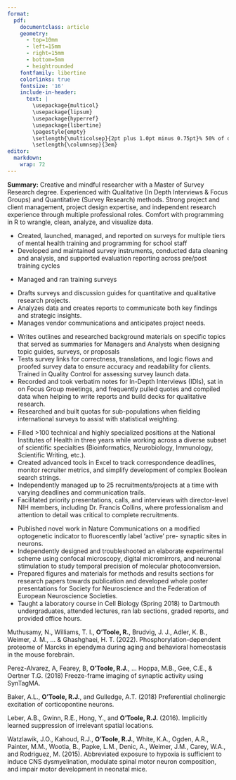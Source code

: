 ```yaml
---
format: 
  pdf: 
    documentclass: article
    geometry:
      - top=10mm
      - left=15mm
      - right=15mm
      - bottom=5mm
      - heightrounded
    fontfamily: libertine
    colorlinks: true
    fontsize: '16'
    include-in-header: 
      text: |
        \usepackage{multicol}
        \usepackage{lipsum}
        \usepackage{hyperref}
        \usepackage{libertine}
        \pagestyle{empty}
        \setlength{\multicolsep}{2pt plus 1.0pt minus 0.75pt}% 50% of original values
        \setlength{\columnsep}{3em}
editor: 
  markdown: 
    wrap: 72
---
```


<!-- TITLE -->

\begin{huge}\begin{center}{\bf RYAN O'TOOLE}\end{center}\end{huge}

<!-- CONTACT INFO -->

\begin{center}\href{mailto::otooleryanjames@gmail.com}{otooleryanjames@gmail.com} ∙ \href{https://github.com/otooleryanjames}{Github} ∙ \href{https://www.linkedin.com/in/ryan-otoole/}{LinkedIn}
\end{center}
\vspace{5pt}

**Summary:** Creative and mindful researcher with a Master of Survey
Research degree. Experienced with Qualitative (In Depth Interviews &
Focus Groups) and Quantitative (Survey Research) methods. Strong project
and client management, project design expertise, and independent
research experience through multiple professional roles. Comfort with
programming in R to wrangle, clean, analyze, and visualize data.

\vspace{5pt}

<!-- EDUCATION: 1ST BULLET -->

\begin{large}
  {\bf EDUCATION}
  \vspace{3pt}
  \hrule
  \begin{multicols}{2}
    % Left column: University info
    \begin{flushleft}
      {\bf Master of Arts: Survey Research}\\
      University of Connecticut, School of Public Policy
    \end{flushleft}

    % Right column: Year
    \begin{flushright}
      2022
    \end{flushright}
  \end{multicols}
\end{large}

\vspace{0.05cm}

<!-- EDUCATION: 2ND BULLET -->

\begin{large}
  \begin{multicols}{2}
    % Left column: University info
    \begin{flushleft}
      {\bf Master of Science: Neurobiology}\\
      Dartmouth College, Program in Experimental and Molecular Medicine
    \end{flushleft}

    % Right column: Year
    \begin{flushright}
      2018
    \end{flushright}
  \end{multicols}
\end{large}

\vspace{0.05cm}

<!-- EDUCATION: 3rd BULLET -->

\begin{large}
  \begin{multicols}{2}
    % Left column: University info
    \begin{flushleft}
      {\bf Bachelor of Science: Neuroscience \& Behavior}\\
      University of New Hampshire
    \end{flushleft}

    % Right column: Year
    \begin{flushright}
      2012
    \end{flushright}
  \end{multicols}
\end{large}

\vspace{5pt}

<!-- EXPERIENCE : 1ST BULLET-->

\begin{large}
  {\bf EXPERIENCE}
  \vspace{3pt}
  \hrule
  % Company name
  \begin{multicols}{2}
    \begin{flushleft}{\bf \href{https://trailstowellness.org/}{TRAILS}}\end{flushleft}
    \begin{flushright}Remote\end{flushright}
  \end{multicols}
  \vspace{-0.17cm}
  
  % First role
  \begin{multicols}{2}
    \begin{flushleft}\textit{Data Manager, Evaluation Team}\end{flushleft}
    \begin{flushright}May 2025 - Nov 2025\end{flushright}
  \end{multicols}
\end{large}
\vspace{-0.5cm}

-   Created, launched, managed, and reported on surveys for multiple
    tiers of mental health training and programming for school staff
-   Developed and maintained survey instruments, conducted data cleaning
    and analysis, and supported evaluation reporting across pre/post
    training cycles

\vspace{0.5pt}

\begin{large}
  % Second role
  \begin{multicols}{2}
    \begin{flushleft}\textit{Survey Research Analyst, Evaluation Team}\end{flushleft}
    \begin{flushright}September 2023–May 2025\end{flushright}
  \end{multicols}
\end{large}
\vspace{-0.5cm}

-   Managed and ran training surveys

<!-- EXPERIENCE : 2ND BULLET -->

\begin{large}
  % Company name
  \begin{multicols}{2}
    \begin{flushleft}{\bf \href{https://www.panterra.global/research}{ClearPath Strategies (Now "Panterra")}}\end{flushleft}
    \begin{flushright}Remote\end{flushright}
  \end{multicols}
  \vspace{-0.17cm}
  
  % First role
  \begin{multicols}{2}
    \begin{flushleft}\textit{Analyst}\end{flushleft}
    \begin{flushright}Aug 2022 - Sep 2023\end{flushright}
  \end{multicols}
\end{large}
\vspace{-0.5cm}

-   Drafts surveys and discussion guides for quantitative and
    qualitative research projects.
-   Analyzes data and creates reports to communicate both key findings
    and strategic insights.
-   Manages vendor communications and anticipates project needs.

\vspace{0.5pt}

\begin{large}
  % Second role
  \begin{multicols}{2}
    \begin{flushleft}\textit{Intern}\end{flushleft}
    \begin{flushright}May 2022 – Aug 2022\end{flushright}
  \end{multicols}
\end{large}
\vspace{-0.5cm}

-   Writes outlines and researched background materials on specific
    topics that served as summaries for Managers and Analysts when
    designing topic guides, surveys, or proposals
-   Tests survey links for correctness, translations, and logic flows
    and proofed survey data to ensure accuracy and readability for
    clients. Trained in Quality Control for assessing survey launch
    data.
-   Recorded and took verbatim notes for In-Depth Interviews (IDIs), sat
    in on Focus Group meetings, and frequently pulled quotes and
    compiled data when helping to write reports and build decks for
    qualitative research.
-   Researched and built quotas for sub-populations when fielding
    international surveys to assist with statistical weighting.

\vspace{7pt}

<!-- EXPERIENCE : 3RD BULLET -->

\begin{large}
  % Company name
  \begin{multicols}{2}
    \begin{flushleft}{\bf \href{https://government.kellyservices.us/}{Kelly Government Solutions}}\end{flushleft}
    \begin{flushright}Bethesda, MD\end{flushright}
  \end{multicols}
  \vspace{-0.17cm}
  
  % First role
  \begin{multicols}{2}
    \begin{flushleft}\textit{Scientific Recruiter}\end{flushleft}
    \begin{flushright}Oct 2018 - Aug 2021\end{flushright}
  \end{multicols}
\end{large}
\vspace{-0.5cm}

-   Filled \>100 technical and highly specialized positions at the
    National Institutes of Health in three years while working across a
    diverse subset of scientific specialties (Bioinformatics,
    Neurobiology, Immunology, Scientific Writing, etc.).
-   Created advanced tools in Excel to track correspondence deadlines,
    monitor recruiter metrics, and simplify development of complex
    Boolean search strings.
-   Independently managed up to 25 recruitments/projects at a time with
    varying deadlines and communication trails.
-   Facilitated priority presentations, calls, and interviews with
    director-level NIH members, including Dr. Francis Collins, where
    professionalism and attention to detail was critical to complete
    recruitments.

\vspace{7pt}

<!-- EXPERIENCE : 4TH BULLET -->

\begin{large}
  \begin{multicols}{2}
    \begin{flushleft}{\bf \href{https://www.synapticbiology.com/}{Dartmouth College - Hoppa Lab}}\end{flushleft}
    \begin{flushright}Hanover, NH\end{flushright}
  \end{multicols}
  \vspace{-0.17cm}
  \begin{multicols}{2}
    \begin{flushleft}\textit{Graduate Researcher}\end{flushleft}
    \begin{flushright}Aug 2014 - Sep 2018\end{flushright}
  \end{multicols}
\end{large}
\vspace{-0.16cm}

-   Published novel work in Nature Communications on a modified
    optogenetic indicator to fluorescently label ‘active’ pre- synaptic
    sites in neurons.
-   Independently designed and troubleshooted an elaborate experimental
    scheme using confocal microscopy, digital micromirrors, and neuronal
    stimulation to study temporal precision of molecular
    photoconversion.
-   Prepared figures and materials for methods and results sections for
    research papers towards publication and developed whole poster
    presentations for Society for Neuroscience and the Federation of
    European Neuroscience Societies.
-   Taught a laboratory course in Cell Biology (Spring 2018) to
    Dartmouth undergraduates, attended lectures, ran lab sections,
    graded reports, and provided office hours.

\vspace{7pt}

<!-- Publications -->

\begin{large}
  {\bf PUBLICATIONS}
  \vspace{3pt}
  \hrule
\end{large}

Muthusamy, N., Williams, T. I., **O’Toole, R.**, Brudvig, J. J., Adler,
K. B., Weimer, J. M., ... & Ghashghaei, H. T. (2022).
Phosphorylation-dependent proteome of Marcks in ependyma during aging
and behavioral homeostasis in the mouse forebrain.
\textit{Geroscience, 44(4), 2077-2094.}

\vspace{1pt}

Perez-Alvarez, A, Fearey, B, **O’Toole, R.J.**, … Hoppa, M.B., Gee,
C.E., & Oertner T.G. (2018) Freeze-frame imaging of synaptic activity
using SynTagMA.
\textit{Nat Commun 11, 2464 (2020) https://doi.org/10.1038/s41467-020-16315-4}

\vspace{1pt}

Baker, A.L., **O’Toole, R.J.**, and Gulledge, A.T. (2018) Preferential
cholinergic excitation of corticopontine neurons.
\textit{J Physiol 596 (9): 1659-1679}

\vspace{1pt}

Leber, A.B., Gwinn, R.E., Hong, Y., and **O’Toole, R.J.** (2016).
Implicitly learned suppression of irrelevant spatial locations.
\textit{Psychonomic Bulletin \& Review (6) 1873-1881}

\vspace{1pt}

Watzlawik, J.O., Kahoud, R.J., **O’Toole, R.J.**, White, K.A., Ogden,
A.R., Painter, M.M., Wootla, B., Papke, L.M., Denic, A., Weimer, J.M.,
Carey, W.A., and Rodriguez, M. (2015). Abbreviated exposure to hypoxia
is sufficient to induce CNS dysmyelination, modulate spinal motor neuron
composition, and impair motor development in neonatal mice.
\textit{PLoS One 10(5): e0128007}

